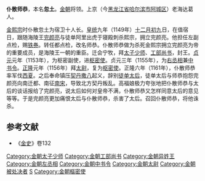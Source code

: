 '''仆散师恭'''{{BD|？||1161年||}}，本名'''忽土'''。[[金朝|金朝]]将领。上京（今[[黑龙江省|黑龙江省]][[哈尔滨市|哈尔滨市]][[阿城区|阿城区]]）老海达葛人。

[[金熙宗|金熙宗]]时仆散忽土为宿卫十人长。[[皇统|皇统]]九年（1149年）[[十二月初九|十二月初九]]日，在值宿日，跟随海陵王[[完颜亮|完颜亮]]与徒单阿里出虎于寝殿刺杀熙宗，拥立完颜亮。他担任左副点检，赐[[铁券|铁券]]。转任都点检，改名师恭。仆散师恭做为杀死金熙宗拥立完颜亮为帝的重要成员，是海陵王一朝的重臣。迁会宁牧，拜[[太子少师|太子少师]]、[[工部尚书|工部尚书]]，封王。[[贞元_(金朝)|贞元]]元年（1153年），为枢密副使，进[[枢密使|枢密使]]。贞元三年（1155年），为[[右丞相|右丞相]]兼[[中书令|中书令]]。[[正隆|正隆]]元年（1156年）拜[[太尉|太尉]]，复为[[枢密使|枢密使]]。正隆六年（1161年），仆散师恭率军伐[[西夏|西夏]]。之后奉命镇压[[契丹|契丹]][[撒八|撒八]]起义，辞别[[哀皇后_(金德宗)|徒单太后]]，徒单太后与师恭抱怨完颜亮向南迁都、南征[[南宋|南宋]]，导致北方契丹叛乱。高福娘极力夸张地把仆散师恭与太后的谈话报给了完颜亮，说太后如何对皇帝不满，仆散师恭又怎样同意太后的意见等等。于是完颜亮更加痛恨太后与仆散师恭，杀害了太后。召回仆散师恭，将他诛杀。
== 参考文献 ==
*《[[金史|金史]]》卷132

{{DEFAULTSORT:P}}
[[Category:金朝太子少师|Category:金朝太子少师]]
[[Category:金朝工部尚书|Category:金朝工部尚书]]
[[Category:金朝异姓王|Category:金朝异姓王]]
[[Category:金朝左丞相|Category:金朝左丞相]]
[[Category:金朝中书令|Category:金朝中书令]]
[[Category:金朝太尉|Category:金朝太尉]]
[[Category:金朝被处决者|Category:金朝被处决者]]
[[Category:仆散姓|S]]
[[Category:金朝樞密使|Category:金朝樞密使]]